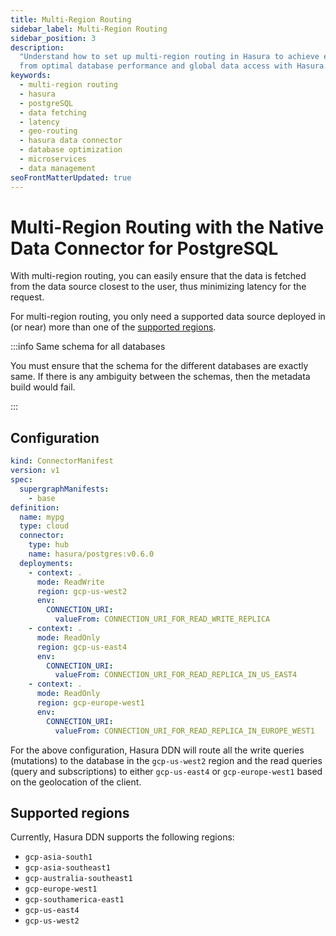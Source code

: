 ```yaml
---
title: Multi-Region Routing
sidebar_label: Multi-Region Routing
sidebar_position: 3
description:
  "Understand how to set up multi-region routing in Hasura to achieve efficient data fetching and lower latency. Benefit
  from optimal database performance and global data access with Hasura."
keywords:
  - multi-region routing
  - hasura
  - postgreSQL
  - data fetching
  - latency
  - geo-routing
  - hasura data connector
  - database optimization
  - microservices
  - data management
seoFrontMatterUpdated: true
---
```


# Multi-Region Routing with the Native Data Connector for PostgreSQL

With multi-region routing, you can easily ensure that the data is fetched from the data source closest to the user, thus
minimizing latency for the request.

For multi-region routing, you only need a supported data source deployed in (or near) more than one of the
[supported regions](#supported-regions).

:::info Same schema for all databases

You must ensure that the schema for the different databases are exactly same. If there is any ambiguity between the
schemas, then the metadata build would fail.

:::

## Configuration

```yaml
kind: ConnectorManifest
version: v1
spec:
  supergraphManifests:
    - base
definition:
  name: mypg
  type: cloud
  connector:
    type: hub
    name: hasura/postgres:v0.6.0
  deployments:
    - context: .
      mode: ReadWrite
      region: gcp-us-west2
      env:
        CONNECTION_URI:
          valueFrom: CONNECTION_URI_FOR_READ_WRITE_REPLICA
    - context: .
      mode: ReadOnly
      region: gcp-us-east4
      env:
        CONNECTION_URI:
          valueFrom: CONNECTION_URI_FOR_READ_REPLICA_IN_US_EAST4
    - context: .
      mode: ReadOnly
      region: gcp-europe-west1
      env:
        CONNECTION_URI:
          valueFrom: CONNECTION_URI_FOR_READ_REPLICA_IN_EUROPE_WEST1
```

For the above configuration, Hasura DDN will route all the write queries (mutations) to the database in the
`gcp-us-west2` region and the read queries (query and subscriptions) to either `gcp-us-east4` or `gcp-europe-west1`
based on the geolocation of the client.

## Supported regions

Currently, Hasura DDN supports the following regions:

- `gcp-asia-south1`
- `gcp-asia-southeast1`
- `gcp-australia-southeast1`
- `gcp-europe-west1`
- `gcp-southamerica-east1`
- `gcp-us-east4`
- `gcp-us-west2`
